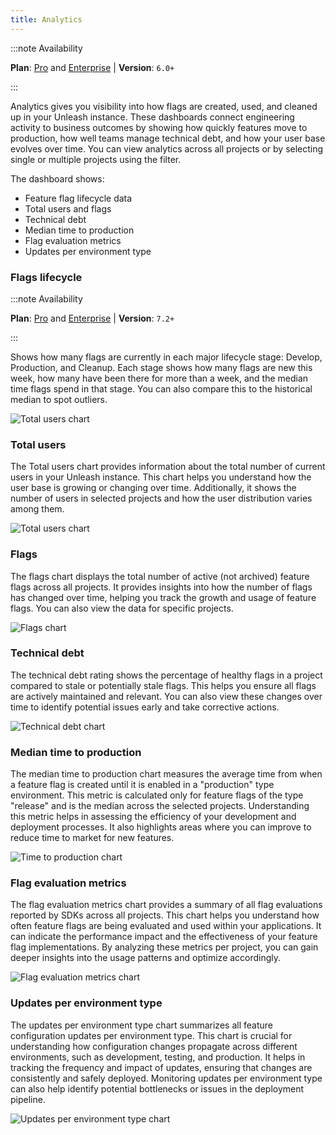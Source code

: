 ```yaml
---
title: Analytics
---
```



<SearchPriority level="high" />

:::note Availability

**Plan**: [Pro](/availability#plans) and [Enterprise](https://www.getunleash.io/pricing) | **Version**: `6.0+`

:::


Analytics gives you visibility into how flags are created, used, and cleaned up in your Unleash instance. These dashboards connect engineering activity to business outcomes by showing how quickly features move to production, how well teams manage technical debt, and how your user base evolves over time.
You can view analytics across all projects or by selecting single or multiple projects using the filter.

The dashboard shows:
- Feature flag lifecycle data
- Total users and flags
- Technical debt
- Median time to production
- Flag evaluation metrics
- Updates per environment type

### Flags lifecycle


:::note Availability

**Plan**: [Pro](/availability#plans) and [Enterprise](https://www.getunleash.io/pricing) | **Version**: `7.2+`

:::

Shows how many flags are currently in each major lifecycle stage: Develop, Production, and Cleanup. Each stage shows how many flags are new this week, how many have been there for more than a week, and the median time flags spend in that stage. You can also compare this to the historical median to spot outliers.

![Total users chart](/img/flag-lifecycle-analytics.png)

### Total users

The Total users chart provides information about the total number of current users in your Unleash instance. This chart helps you understand how the user base is growing or changing over time. Additionally, it shows the number of users in selected projects and how the user distribution varies among them.

![Total users chart](/img/insights-total-users.png)

### Flags

The flags chart displays the total number of active (not archived) feature flags across all projects. It provides insights into how the number of flags has changed over time, helping you track the growth and usage of feature flags. You can also view the data for specific projects.

![Flags chart](/img/insights-total-flags.png)

### Technical debt

The technical debt rating shows the percentage of healthy flags in a project compared to stale or potentially stale flags. This helps you ensure all flags are actively maintained and relevant. You can also view these changes over time to identify potential issues early and take corrective actions.

![Technical debt chart](/img/insights-technical-debt.png)

### Median time to production

The median time to production chart measures the average time from when a feature flag is created until it is enabled in a "production" type environment. This metric is calculated only for feature flags of the type "release" and is the median across the selected projects. Understanding this metric helps in assessing the efficiency of your development and deployment processes. It also highlights areas where you can improve to reduce time to market for new features.

![Time to production chart](/img/insights-production.png)

### Flag evaluation metrics

The flag evaluation metrics chart provides a summary of all flag evaluations reported by SDKs across all projects. This chart helps you understand how often feature flags are being evaluated and used within your applications. It can indicate the performance impact and the effectiveness of your feature flag implementations. By analyzing these metrics per project, you can gain deeper insights into the usage patterns and optimize accordingly.

![Flag evaluation metrics chart](/img/insights-evaluation.png)

### Updates per environment type

The updates per environment type chart summarizes all feature configuration updates per environment type. This chart is crucial for understanding how configuration changes propagate across different environments, such as development, testing, and production. It helps in tracking the frequency and impact of updates, ensuring that changes are consistently and safely deployed. Monitoring updates per environment type can also help identify potential bottlenecks or issues in the deployment pipeline.

![Updates per environment type chart](/img/insights-updates.png)
